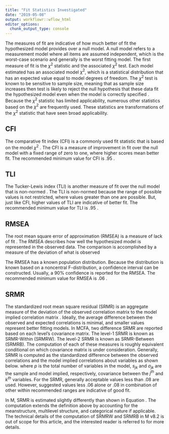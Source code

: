 ```yaml
---
title: "Fit Statistics Investigated"
date: "2019-05-08"
output: workflowr::wflow_html
editor_options:
  chunk_output_type: console
---
```



The measures of fit are indicative of how much better of fit the hypothesized model provides over a null model.
A null model refers to a measurement model where all items are assumed independent, which is the worst-case scenario and generally is the worst fitting model.
The first measure of fit is the $\chi^2$ statistic and the associated $\chi^2$ test.
Each model estimated has an associated model $\chi^2$, which is a statistical distribution that has an expected value equal to model degrees of freedom.
The $\chi^2$ test is known to be sensitive to sample size, meaning that as sample size increases then test is likely to reject the null hypothesis that these data fit the hypothesized model even when the model is correctly specified \citep{Bollen1989}.
Because the $\chi^2$ statistic has limited applicability, numerous other statistics based on the $\chi^2$ are frequently used. 
These statistics are transformations of the $\chi^2$ statistic that have seen broad applicability.

## CFI

The comparative fit index (CFI) is a commonly used fit statistic that is based on the model $\chi^2$ \citep{Bentler1990}. 
The CFI is a measure of improvement in fit over the null model with a fixed range of zero to one, where higher scores mean better fit.
\begin{equation} \label{eq:cfi}
CFI =  1 - \frac{ \mathrm{max}\left( \chi^2_H - {df}_H,\ 0 \right) }{ \mathrm{max}\left( \chi^2_H - {df}_H ,\ \chi^2_N - {df}_N,\ 0 \right) } 
\end{equation}
The recommended minimum value for CFI is .95 \citep{Hu1999}.

## TLI

The Tucker-Lewis index (TLI) is another measure of fit over the null model that is non-normed \citep{Tucker1973, Bentler1980}. 
The TLI is non-normed because the range of possible values is not restricted, where values greater than one are possible.
But, just like CFI, higher values of TLI are indicative of better fit.
\begin{equation} \label{eq:tli}
TLI = \frac{ \frac{\chi^2_N }{{df}_N} - \frac{\chi^2_H}{{df}_H}}{\frac{\chi^2_ N}{{df}_N} - 1} 
\end{equation}
The recommended minimum value for TLI is .95 \citep{Hu1999}.

## RMSEA

The root mean square error of approximation (RMSEA) is a measure of lack of fit \citep{Steiger1980}. 
The RMSEA describes how well the hypothesized model is represented in the observed data.
The comparison is accomplished by a measure of the deviation of what is observed
\begin{equation} \label{eq:rmsea}
RMSEA = \sqrt{\frac{\mathrm{max} \left(  \chi^2 - df,\ 0 \right)}{ df (N-1) }}
\end{equation}

The RMSEA has a known population distribution.
Because the distribution is known based on a noncentral F-distribution, a confidence interval can be constructed.
Usually, a 90\% confidence is reported for the RMSEA.
The recommended minimum value for RMSEA is .06 \citep{Hu1999}.

## SRMR

The standardized root mean square residual (SRMR) is an aggregate measure of the deviation of the observed correlation matrix to the model implied correlation matrix \citep{Joreskog1981}. 
Ideally, the average difference between the observed and expected correlations is minimal, and smaller values represent better fitting models.
In MCFA, two difference SRMR are reported based on each level's covariance matrix.
The level-1 SRMR is known as SRMR-Within (SRMRW).
The level-2 SRMR is known as SRMR-Between (SRMRB).
The computation of each of these measures is roughly equivalent conditional on which covariance matrix is under consideration.
Generally, SRMR is computed as the standardized difference between the observed correlations and the model implied correlations about variables as shown below.
\begin{equation} \label{eq:srmr}
SRMR = \sqrt{\frac{2 \sum_{j=1}^{p} \sum_{k=j}^{i} {\left( \frac{s_{jk} - \hat{\sigma}_{jk} }{ \sqrt{ s_{jj}s_{kk}}  } \right)}^2 }{p(p+1)}}
\end{equation}
where $p$ is the total number of variables in the model, $s_{jk}$ and $\sigma_{jk}$ are the sample and model implied, respectively, covariance between the $j^{th}$ and $k^{th}$ variables.
For the SRMR, generally acceptable values less than .08 are used.
However, \cite{Hu1999} suggested values less .06 alone or .08 in combination of other within recommended ranges are indicative of good fit.

In M\textit{plus}, SRMR is estimated slightly differently than shown in Equation \ref{eq:srmr}.
The computation extends the definition above by accounting for the meanstructure, multilevel structure, and categorical nature if applicable.
The technical details of the computation of SRMRW and SRMRB in M\textit{plus} v8.2 is out of scope for this article, and the interested reader is referred to \cite{MuthenSRMR} for more details.

